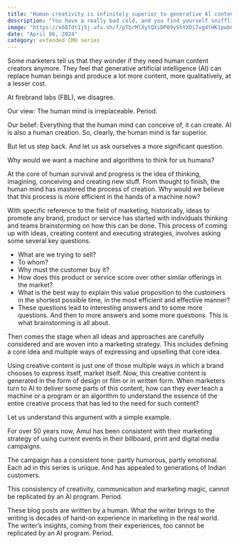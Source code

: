 ```yaml
---
title: "Human creativity is infinitely superior to generative Al content"
description: "You have a really bad cold, and you find yourself sniffling into a handkerchief."
image: "https://x687dt1j5j.ufs.sh/f/pTbrMlXytQXiDP09yShYXOi7vg4tHK1pwbGSlsTFNoCzc9E8"
date: "April 06, 2024"
category: extended CMO series
---
```


Some marketers tell us that they wonder if they need human content creators anymore. They feel that generative artificial intelligence (AI) can replace human beings and produce a lot more content, more qualitatively, at a lesser cost.

At firebrand labs (FBL), we disagree.

Our view: The human mind is irreplaceable. Period.

Our belief: Everything that the human mind can conceive of, it can create. AI is also a human creation. So, clearly, the human mind is far superior.

But let us step back. And let us ask ourselves a more significant question.

Why would we want a machine and algorithms to think for us humans?

At the core of human survival and progress is the idea of thinking, imagining, conceiving and creating new stuff. From thought to finish, the human mind has mastered the process of creation. Why would we believe that this process is more efficient in the hands of a machine now?

With specific reference to the field of marketing, historically, ideas to promote any brand, product or service has started with individuals thinking and teams brainstorming on how this can be done. This process of coming up with ideas, creating content and executing strategies, involves asking some several key questions.

- What are we trying to sell?
- To whom?
- Why must the customer buy it?
- How does this product or service score over other similar offerings in the market?
- What is the best way to explain this value proposition to the customers in the shortest possible time, in the most efficient and effective manner?
- These questions lead to interesting answers and to some more questions. And then to more answers and some more questions. This is what brainstorming is all about.

Then comes the stage when all ideas and approaches are carefully considered and are woven into a marketing strategy. This includes defining a core idea and multiple ways of expressing and upselling that core idea.

Using creative content is just one of those multiple ways in which a brand chooses to express itself, market itself. Now, this creative content is generated in the form of design or film or in written form. When marketers turn to AI to deliver some parts of this content, how can they ever teach a machine or a program or an algorithm to understand the essence of the entire creative process that has led to the need for such content?

Let us understand this argument with a simple example.

For over 50 years now, Amul has been consistent with their marketing strategy of using current events in their billboard, print and digital media campaigns.

The campaign has a consistent tone: partly humorous, partly emotional. Each ad in this series is unique. And has appealed to generations of Indian customers.

This consistency of creativity, communication and marketing magic, cannot be replicated by an AI program. Period.

These blog posts are written by a human. What the writer brings to the writing is decades of hand-on experience in marketing in the real world. The writer’s insights, coming from their experiences, too cannot be replicated by an AI program. Period.
